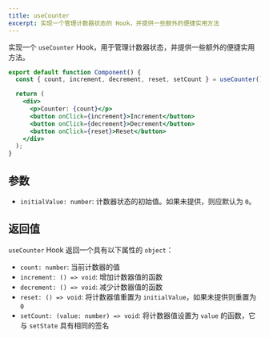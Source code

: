 ```yaml
---
title: useCounter
excerpt: 实现一个管理计数器状态的 Hook，并提供一些额外的便捷实用方法
---
```


实现一个 `useCounter` Hook，用于管理计数器状态，并提供一些额外的便捷实用方法。

```jsx
export default function Component() {
  const { count, increment, decrement, reset, setCount } = useCounter();

  return (
    <div>
      <p>Counter: {count}</p>
      <button onClick={increment}>Increment</button>
      <button onClick={decrement}>Decrement</button>
      <button onClick={reset}>Reset</button>
    </div>
  );
}
```

## 参数

* `initialValue: number`: 计数器状态的初始值。如果未提供，则应默认为 `0`。

## 返回值

`useCounter` Hook 返回一个具有以下属性的 `object`：

* `count: number`: 当前计数器的值
* `increment: () => void`: 增加计数器值的函数
* `decrement: () => void`: 减少计数器值的函数
* `reset: () => void`: 将计数器值重置为 `initialValue`，如果未提供则重置为 `0`
* `setCount: (value: number) => void`: 将计数器值设置为 `value` 的函数，它与 `setState` 具有相同的签名
